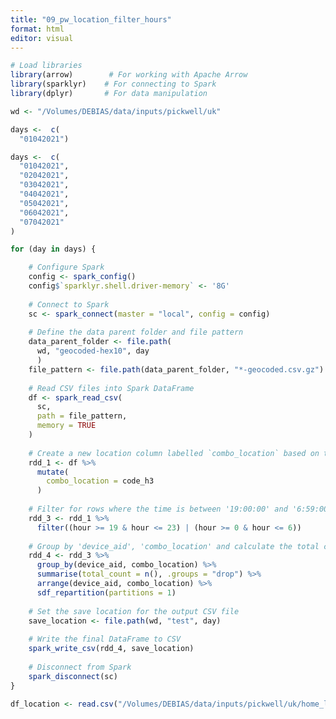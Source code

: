 ```yaml
---
title: "09_pw_location_filter_hours"
format: html
editor: visual
---
```


```r
# Load libraries
library(arrow)        # For working with Apache Arrow
library(sparklyr)    # For connecting to Spark
library(dplyr)       # For data manipulation
```

```r
wd <- "/Volumes/DEBIAS/data/inputs/pickwell/uk"
```

```r
days <-  c(
  "01042021")
```

```r
days <-  c(
  "01042021",
  "02042021",
  "03042021",
  "04042021",
  "05042021",
  "06042021",
  "07042021"
)

```

```r
for (day in days) {

    # Configure Spark
    config <- spark_config()
    config$`sparklyr.shell.driver-memory` <- '8G'
    
    # Connect to Spark
    sc <- spark_connect(master = "local", config = config)
    
    # Define the data parent folder and file pattern
    data_parent_folder <- file.path(
      wd, "geocoded-hex10", day
      )
    file_pattern <- file.path(data_parent_folder, "*-geocoded.csv.gz")
    
    # Read CSV files into Spark DataFrame
    df <- spark_read_csv(
      sc,
      path = file_pattern,
      memory = TRUE
    )
    
    # Create a new location column labelled `combo_location` based on the hex3_code
    rdd_1 <- df %>% 
      mutate(
        combo_location = code_h3
      )
    
    # Filter for rows where the time is between '19:00:00' and '6:59:00'
    rdd_3 <- rdd_1 %>%
      filter((hour >= 19 & hour <= 23) | (hour >= 0 & hour <= 6))
    
    # Group by 'device_aid', 'combo_location' and calculate the total count
    rdd_4 <- rdd_3 %>% 
      group_by(device_aid, combo_location) %>% 
      summarise(total_count = n(), .groups = "drop") %>% 
      arrange(device_aid, combo_location) %>% 
      sdf_repartition(partitions = 1)
    
    # Set the save location for the output CSV file
    save_location <- file.path(wd, "test", day)
    
    # Write the final DataFrame to CSV
    spark_write_csv(rdd_4, save_location)
    
    # Disconnect from Spark
    spark_disconnect(sc)
}
```

```r
df_location <- read.csv("/Volumes/DEBIAS/data/inputs/pickwell/uk/home_location_new_1/01042021/part-00000-4b5d8191-a38c-4989-952a-917163da15b4-c000.csv")
```

